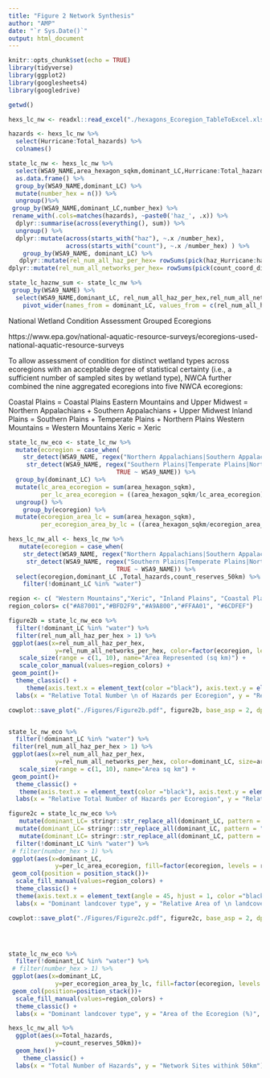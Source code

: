 ```yaml
---
title: "Figure 2 Network Synthesis"
author: "AMP"
date: "`r Sys.Date()`"
output: html_document
---
```


```r
knitr::opts_chunk$set(echo = TRUE)
library(tidyverse)
library(ggplot2)
library(googlesheets4)
library(googledrive)

getwd()
```

```r

hexs_lc_nw <- readxl::read_excel("./hexagons_Ecoregion_TableToExcel.xlsx")
```

```r

hazards <- hexs_lc_nw %>%
  select(Hurricane:Total_hazards) %>%
  colnames() 

state_lc_nw <- hexs_lc_nw %>%
  select(WSA9_NAME,area_hexagon_sqkm,dominant_LC,Hurricane:Total_hazards,count_coord_distrib_exp_obs:count_reserves_50km) %>%
  as.data.frame() %>%
  group_by(WSA9_NAME,dominant_LC) %>%
  mutate(number_hex = n()) %>%
  ungroup()%>%
 group_by(WSA9_NAME,dominant_LC,number_hex) %>%
 rename_with(.cols=matches(hazards), ~paste0('haz_', .x)) %>%
  dplyr::summarise(across(everything(), sum)) %>%
  ungroup() %>%
  dplyr::mutate(across(starts_with("haz"), ~.x /number_hex),
                across(starts_with("count"), ~.x /number_hex) ) %>%
    group_by(WSA9_NAME, dominant_LC) %>%
   dplyr::mutate(rel_num_all_haz_per_hex= rowSums(pick(haz_Hurricane:haz_SLR), na.rm = TRUE)) %>% #this is the total relative proportion of all hazards per hexagon. for example, 100% of Alabama Hexs are vulnerable to hurricanes, while only 40% are vulnerable to flooding so the sum of this number is the rel number of hazards each hex in that state would be exposed to...
dplyr::mutate(rel_num_all_networks_per_hex= rowSums(pick(count_coord_distrib_exp_obs:count_ecolo_obs_netw_NERRpoly), na.rm = TRUE))

state_lc_haznw_sum <- state_lc_nw %>%
 group_by(WSA9_NAME) %>%
  select(WSA9_NAME,dominant_LC, rel_num_all_haz_per_hex,rel_num_all_networks_per_hex)%>%
    pivot_wider(names_from = dominant_LC, values_from = c(rel_num_all_haz_per_hex,rel_num_all_networks_per_hex))
```
National Wetland Condition Assessment Grouped Ecoregions

https://www.epa.gov/national-aquatic-resource-surveys/ecoregions-used-national-aquatic-resource-surveys

To allow assessment of condition for distinct wetland types across ecoregions with an acceptable degree of statistical certainty (i.e., a sufficient number of sampled sites by wetland type), NWCA further combined the nine aggregated ecoregions into five NWCA ecoregions:

Coastal Plains = Coastal Plains
Eastern Mountains and Upper Midwest = Northern Appalachians + Southern Appalachians + Upper Midwest
Inland Plains = Southern Plains + Temperate Plains + Northern Plains 
Western Mountains = Western Mountains
Xeric = Xeric

```r
state_lc_nw_eco <- state_lc_nw %>%
  mutate(ecoregion = case_when(
    str_detect(WSA9_NAME, regex("Northern Appalachians|Southern Appalachians|Upper Midwest", ignore_case=TRUE)) ~ "Eastern Mountains and Upper Midwest",
     str_detect(WSA9_NAME, regex("Southern Plains|Temperate Plains|Northern Plains", ignore_case=TRUE)) ~ "Inland Plains",
                              TRUE ~ WSA9_NAME)) %>%
  group_by(dominant_LC) %>%
  mutate(lc_area_ecoregion = sum(area_hexagon_sqkm),
         per_lc_area_ecoregion = ((area_hexagon_sqkm/lc_area_ecoregion)*100)) %>%
  ungroup() %>%
    group_by(ecoregion) %>%
  mutate(ecoregion_area_lc = sum(area_hexagon_sqkm),
         per_ecoregion_area_by_lc = ((area_hexagon_sqkm/ecoregion_area_lc)*100)) 
```

```r
hexs_lc_nw_all <- hexs_lc_nw %>%
   mutate(ecoregion = case_when(
    str_detect(WSA9_NAME, regex("Northern Appalachians|Southern Appalachians|Upper Midwest", ignore_case=TRUE)) ~ "Eastern Mountains and Upper Midwest",
     str_detect(WSA9_NAME, regex("Southern Plains|Temperate Plains|Northern Plains", ignore_case=TRUE)) ~ "Inland Plains",
                              TRUE ~ WSA9_NAME)) %>%
  select(ecoregion,dominant_LC ,Total_hazards,count_reserves_50km) %>%
    filter(!dominant_LC %in% "water")
```

```r

region <- c( "Western Mountains","Xeric", "Inland Plains", "Coastal Plains", "Eastern Mountains and Upper Midwest")
region_colors= c("#A87001","#BFD2F9","#A9A800","#FFAA01", "#6CDFEF")

figure2b = state_lc_nw_eco %>%
  filter(!dominant_LC %in% "water") %>%
  filter(rel_num_all_haz_per_hex > 1) %>%
 ggplot(aes(x=rel_num_all_haz_per_hex,
             y=rel_num_all_networks_per_hex, color=factor(ecoregion, levels = region), size=area_hexagon_sqkm))+
   scale_size(range = c(1, 10), name="Area Represented (sq km)") +
   scale_color_manual(values=region_colors) +
 geom_point()+
  theme_classic() +
     theme(axis.text.x = element_text(color ="black"), axis.text.y = element_text(color="black")) +
  labs(x = "Relative Total Number \n of Hazards per Ecoregion", y = "Relative Number of \n Network Sites withink 50km per Ecoregion", color = "Ecoregion")

cowplot::save_plot("./Figures/Figure2b.pdf", figure2b, base_asp = 2, dpi=300)


state_lc_nw_eco %>%
  filter(!dominant_LC %in% "water") %>%
 filter(rel_num_all_haz_per_hex > 1) %>%
 ggplot(aes(x=rel_num_all_haz_per_hex,
             y=rel_num_all_networks_per_hex, color=dominant_LC, size=area_hexagon_sqkm))+
   scale_size(range = c(1, 10), name="Area sq km") +
 geom_point()+
  theme_classic() +
   theme(axis.text.x = element_text(color ="black"), axis.text.y = element_text(color="black")) +
  labs(x = "Relative Total Number of Hazards per Ecoregion", y = "Relative Number of Network Sites withink 50km per Ecoregion", color = "Dominant Land Cover")

figure2c = state_lc_nw_eco %>%
   mutate(dominant_LC= stringr::str_replace_all(dominant_LC, pattern = "bare_land", replacement = "bare land")) %>%
  mutate(dominant_LC= stringr::str_replace_all(dominant_LC, pattern = "herb_wetland", replacement = "herbaceous wetland")) %>%
   mutate(dominant_LC= stringr::str_replace_all(dominant_LC, pattern = "woody_wetland", replacement = "woody wetland")) %>%
  filter(!dominant_LC %in% "water") %>%
 # filter(number_hex > 1) %>%
 ggplot(aes(x=dominant_LC,
             y=per_lc_area_ecoregion, fill=factor(ecoregion, levels = region)))+
 geom_col(position = position_stack())+
  scale_fill_manual(values=region_colors) +
  theme_classic() +
  theme(axis.text.x = element_text(angle = 45, hjust = 1, color ="black"), axis.text.y = element_text(color="black")) +
  labs(x = "Dominant landcover type", y = "Relative Area of \n landcover type by ecoregion (%)", fill = "Ecoregion")

cowplot::save_plot("./Figures/Figure2c.pdf", figure2c, base_asp = 2, dpi=300)




state_lc_nw_eco %>%
  filter(!dominant_LC %in% "water") %>%
 # filter(number_hex > 1) %>%
 ggplot(aes(x=dominant_LC,
             y=per_ecoregion_area_by_lc, fill=factor(ecoregion, levels = region)))+
 geom_col(position=position_stack())+
  scale_fill_manual(values=region_colors) +
  theme_classic() +
  labs(x = "Dominant landcover type", y = "Area of the Ecoregion (%)", fill= "Ecoregion")

hexs_lc_nw_all %>%
  ggplot(aes(x=Total_hazards,
             y=count_reserves_50km))+
  geom_hex()+
    theme_classic() +
  labs(x = "Total Number of Hazards", y = "Network Sites withink 50km")

```
